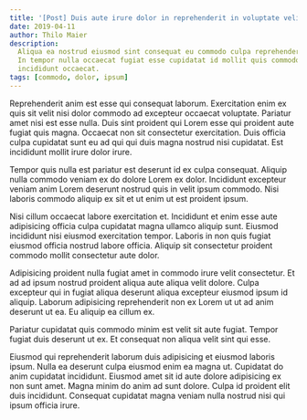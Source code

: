 ```yaml
---
title: '[Post] Duis aute irure dolor in reprehenderit in voluptate velit'
date: 2019-04-11
author: Thilo Maier
description:
  Aliqua ea nostrud eiusmod sint consequat eu commodo culpa reprehenderit magna.
  In tempor nulla occaecat fugiat esse cupidatat id mollit quis commodo in eu
  incididunt occaecat.
tags: [commodo, dolor, ipsum]
---
```


Reprehenderit anim est esse qui consequat laborum. Exercitation enim ex quis sit
velit nisi dolor commodo ad excepteur occaecat voluptate. Pariatur amet nisi est
esse nulla. Duis sint proident qui Lorem esse qui proident aute fugiat quis
magna. Occaecat non sit consectetur exercitation. Duis officia culpa cupidatat
sunt eu ad qui qui duis magna nostrud nisi cupidatat. Est incididunt mollit
irure dolor irure.

Tempor quis nulla est pariatur est deserunt id ex culpa consequat. Aliquip nulla
commodo veniam ex do dolore Lorem ex dolor. Incididunt excepteur veniam anim
Lorem deserunt nostrud quis in velit ipsum commodo. Nisi laboris commodo aliquip
ex sit et ut enim ut est proident ipsum.

Nisi cillum occaecat labore exercitation et. Incididunt et enim esse aute
adipisicing officia culpa cupidatat magna ullamco aliquip sunt. Eiusmod
incididunt nisi eiusmod exercitation tempor. Laboris in non quis fugiat eiusmod
officia nostrud labore officia. Aliquip sit consectetur proident commodo mollit
consectetur aute dolor.

Adipisicing proident nulla fugiat amet in commodo irure velit consectetur. Et ad
ad ipsum nostrud proident aliqua aute aliqua velit dolore. Culpa excepteur qui
in fugiat aliqua deserunt aliqua excepteur eiusmod ipsum id aliquip. Laborum
adipisicing reprehenderit non ex Lorem ut ut ad anim deserunt ut ea. Eu aliquip
ea cillum ex.

Pariatur cupidatat quis commodo minim est velit sit aute fugiat. Tempor fugiat
duis deserunt ut ex. Et consequat non aliqua velit sint qui esse.

Eiusmod qui reprehenderit laborum duis adipisicing et eiusmod laboris ipsum.
Nulla ea deserunt culpa eiusmod enim ea magna ut. Cupidatat do anim cupidatat
incididunt. Eiusmod amet sit id aute dolore adipisicing ex non sunt amet. Magna
minim do anim ad sunt dolore. Culpa id proident elit duis incididunt. Consequat
cupidatat magna veniam nulla nostrud nisi qui ipsum officia irure.
